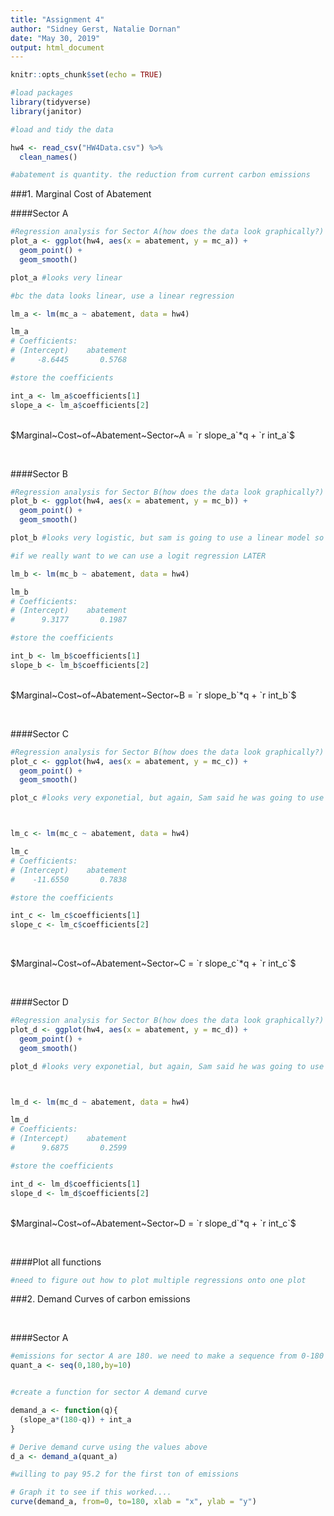 ```yaml
---
title: "Assignment 4"
author: "Sidney Gerst, Natalie Dornan"
date: "May 30, 2019"
output: html_document
---
```


```r
knitr::opts_chunk$set(echo = TRUE)
```

```r

#load packages
library(tidyverse)
library(janitor)

#load and tidy the data

hw4 <- read_csv("HW4Data.csv") %>%
  clean_names()

#abatement is quantity. the reduction from current carbon emissions


```

###1. Marginal Cost of Abatement

####Sector A
```r

#Regression analysis for Sector A(how does the data look graphically?)
plot_a <- ggplot(hw4, aes(x = abatement, y = mc_a)) +
  geom_point() +
  geom_smooth()

plot_a #looks very linear

#bc the data looks linear, use a linear regression

lm_a <- lm(mc_a ~ abatement, data = hw4)

lm_a
# Coefficients:
# (Intercept)    abatement  
#     -8.6445       0.5768 

#store the coefficients 

int_a <- lm_a$coefficients[1]
slope_a <- lm_a$coefficients[2]


```

<br>
$Marginal~Cost~of~Abatement~Sector~A = `r slope_a`*q + `r int_a`$

<br>

####Sector B 
```r

#Regression analysis for Sector B(how does the data look graphically?)
plot_b <- ggplot(hw4, aes(x = abatement, y = mc_b)) +
  geom_point() +
  geom_smooth()

plot_b #looks very logistic, but sam is going to use a linear model so we will as well !

#if we really want to we can use a logit regression LATER

lm_b <- lm(mc_b ~ abatement, data = hw4)

lm_b
# Coefficients:
# (Intercept)    abatement  
#      9.3177       0.1987 

#store the coefficients 

int_b <- lm_b$coefficients[1]
slope_b <- lm_b$coefficients[2]


```

<br>
$Marginal~Cost~of~Abatement~Sector~B = `r slope_b`*q + `r int_b`$

<br>

####Sector C
```r

#Regression analysis for Sector B(how does the data look graphically?)
plot_c <- ggplot(hw4, aes(x = abatement, y = mc_c)) +
  geom_point() +
  geom_smooth()

plot_c #looks very exponetial, but again, Sam said he was going to use lineal for all to make it easier on us later



lm_c <- lm(mc_c ~ abatement, data = hw4)

lm_c
# Coefficients:
# (Intercept)    abatement  
#    -11.6550       0.7838 

#store the coefficients 

int_c <- lm_c$coefficients[1]
slope_c <- lm_c$coefficients[2]



```

<br>
$Marginal~Cost~of~Abatement~Sector~C = `r slope_c`*q + `r int_c`$

<br>

####Sector D
```r

#Regression analysis for Sector B(how does the data look graphically?)
plot_d <- ggplot(hw4, aes(x = abatement, y = mc_d)) +
  geom_point() +
  geom_smooth()

plot_d #looks very exponetial, but again, Sam said he was going to use lineal for all to make it easier on us later



lm_d <- lm(mc_d ~ abatement, data = hw4)

lm_d
# Coefficients:
# (Intercept)    abatement  
#      9.6875       0.2599  

#store the coefficients 

int_d <- lm_d$coefficients[1]
slope_d <- lm_d$coefficients[2]


```

<br>
$Marginal~Cost~of~Abatement~Sector~D = `r slope_d`*q + `r int_c`$

<br>

####Plot all functions
```r

#need to figure out how to plot multiple regressions onto one plot

```

###2. Demand Curves of carbon emissions

<br>

####Sector A
```r

#emissions for sector A are 180. we need to make a sequence from 0-180 by 10
quant_a <- seq(0,180,by=10)


#create a function for sector A demand curve 

demand_a <- function(q){
  (slope_a*(180-q)) + int_a
}

# Derive demand curve using the values above
d_a <- demand_a(quant_a)

#willing to pay 95.2 for the first ton of emissions 

# Graph it to see if this worked....
curve(demand_a, from=0, to=180, xlab = "x", ylab = "y")


```

